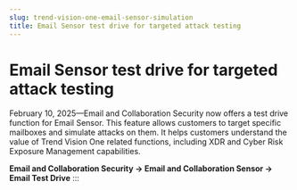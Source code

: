 ```yaml
---
slug: trend-vision-one-email-sensor-simulation
title: Email Sensor test drive for targeted attack testing
---
```

# Email Sensor test drive for targeted attack testing

February 10, 2025—Email and Collaboration Security now offers a test drive function for Email Sensor. This feature allows customers to target specific mailboxes and simulate attacks on them. It helps customers understand the value of Trend Vision One related functions, including XDR and Cyber Risk Exposure Management capabilities.

**Email and Collaboration Security → Email and Collaboration Sensor → Email Test Drive**
:::
